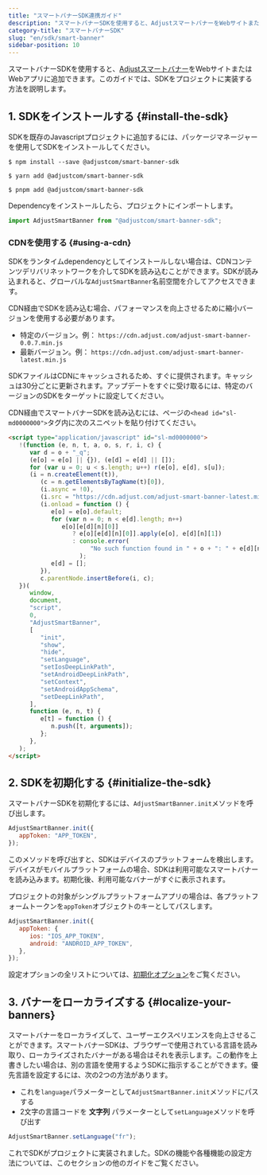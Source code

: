 ```yaml
---
title: "スマートバナーSDK連携ガイド"
description: "スマートバナーSDKを使用すると、AdjustスマートバナーをWebサイトまたはWebアプリに追加できます。"
category-title: "スマートバナーSDK"
slug: "en/sdk/smart-banner"
sidebar-position: 10
---
```

スマートバナーSDKを使用すると、[Adjustスマートバナー](https://www.adjust.com/glossary/smart-banners/)をWebサイトまたはWebアプリに追加できます。このガイドでは、SDKをプロジェクトに実装する方法を説明します。

1\. SDKをインストールする \{\#install\-the\-sdk\}
----------------------------------------------

SDKを既存のJavascriptプロジェクトに追加するには、パッケージマネージャーを使用してSDKをインストールしてください。
<tabs> <tab title="npm"> 

```console
$ npm install --save @adjustcom/smart-banner-sdk
```

</Tab> <tab title="Yarn"> 

```console
$ yarn add @adjustcom/smart-banner-sdk
```

</Tab> <tab title="pnpm"> 

```console
$ pnpm add @adjustcom/smart-banner-sdk
```

</Tab> </Tabs> 

Dependencyをインストールしたら、プロジェクトにインポートします。

```js
import AdjustSmartBanner from "@adjustcom/smart-banner-sdk";
```

### CDNを使用する \{\#using\-a\-cdn\}

SDKをランタイムdependencyとしてインストールしない場合は、CDNコンテンツデリバリネットワークを介してSDKを読み込むことができます。SDKが読み込まれると、グローバルな`AdjustSmartBanner`名前空間を介してアクセスできます。

CDN経由でSDKを読み込む場合、パフォーマンスを向上させるために縮小バージョンを使用する必要があります。

* 特定のバージョン。例： `https://cdn.adjust.com/adjust-smart-banner-0.0.7.min.js`
* 最新バージョン。例： `https://cdn.adjust.com/adjust-smart-banner-latest.min.js`

SDKファイルはCDNにキャッシュされるため、すぐに提供されます。キャッシュは30分ごとに更新されます。アップデートをすぐに受け取るには、特定のバージョンのSDKをターゲットに設定してください。

CDN経由でスマートバナーSDKを読み込むには、ページの`<head id="sl-md0000000">`タグ内に次のスニペットを貼り付けてください。

```html
<script type="application/javascript" id="sl-md0000000">
   !(function (e, n, t, a, o, s, r, i, c) {
      var d = o + "_q";
      (e[o] = e[o] || {}), (e[d] = e[d] || []);
      for (var u = 0; u < s.length; u++) r(e[o], e[d], s[u]);
      (i = n.createElement(t)),
         (c = n.getElementsByTagName(t)[0]),
         (i.async = !0),
         (i.src = "https://cdn.adjust.com/adjust-smart-banner-latest.min.js"),
         (i.onload = function () {
            e[o] = e[o].default;
            for (var n = 0; n < e[d].length; n++)
               e[o][e[d][n][0]]
                  ? e[o][e[d][n][0]].apply(e[o], e[d][n][1])
                  : console.error(
                       "No such function found in " + o + ": " + e[d][n][0],
                    );
            e[d] = [];
         }),
         c.parentNode.insertBefore(i, c);
   })(
      window,
      document,
      "script",
      0,
      "AdjustSmartBanner",
      [
         "init",
         "show",
         "hide",
         "setLanguage",
         "setIosDeepLinkPath",
         "setAndroidDeepLinkPath",
         "setContext",
         "setAndroidAppSchema",
         "setDeepLinkPath",
      ],
      function (e, n, t) {
         e[t] = function () {
            n.push([t, arguments]);
         };
      },
   );
</script>
```

2\. SDKを初期化する \{\#initialize\-the\-sdk\}
----------------------------------------------

スマートバナーSDKを初期化するには、`AdjustSmartBanner.init`メソッドを呼び出します。

```js
AdjustSmartBanner.init({
   appToken: "APP_TOKEN",
});
```

このメソッドを呼び出すと、SDKはデバイスのプラットフォームを検出します。デバイスがモバイルプラットフォームの場合、SDKは利用可能なスマートバナーを読み込みます。初期化後、利用可能なバナーがすぐに表示されます。

プロジェクトの対象がシングルプラットフォームアプリの場合は、各プラットフォームトークンを`appToken`オブジェクトのキーとしてパスします。

```js
AdjustSmartBanner.init({
   appToken: {
      ios: "IOS_APP_TOKEN",
      android: "ANDROID_APP_TOKEN",
   },
});
```

<callout type="note"> 

設定オプションの全リストについては、[初期化オプション](/en/sdk/smart-banner/init-options)をご覧ください。
</Callout> 

3\. バナーをローカライズする \{\#localize\-your\-banners\}
----------------------------------------------------

スマートバナーをローカライズして、ユーザーエクスペリエンスを向上させることができます。スマートバナーSDKは、ブラウザーで使用されている言語を読み取り、ローカライズされたバナーがある場合はそれを表示します。この動作を上書きしたい場合は、別の言語を使用するようSDKに指示することができます。優先言語を設定するには、次の2つの方法があります。

* これを`language`パラメーターとして`AdjustSmartBanner.init`メソッドにパスする
* 2文字の言語コードを **文字列** パラメーターとして`setLanguage`メソッドを呼び出す

```js
AdjustSmartBanner.setLanguage("fr");
```

これでSDKがプロジェクトに実装されました。SDKの機能や各種機能の設定方法については、このセクションの他のガイドをご覧ください。

